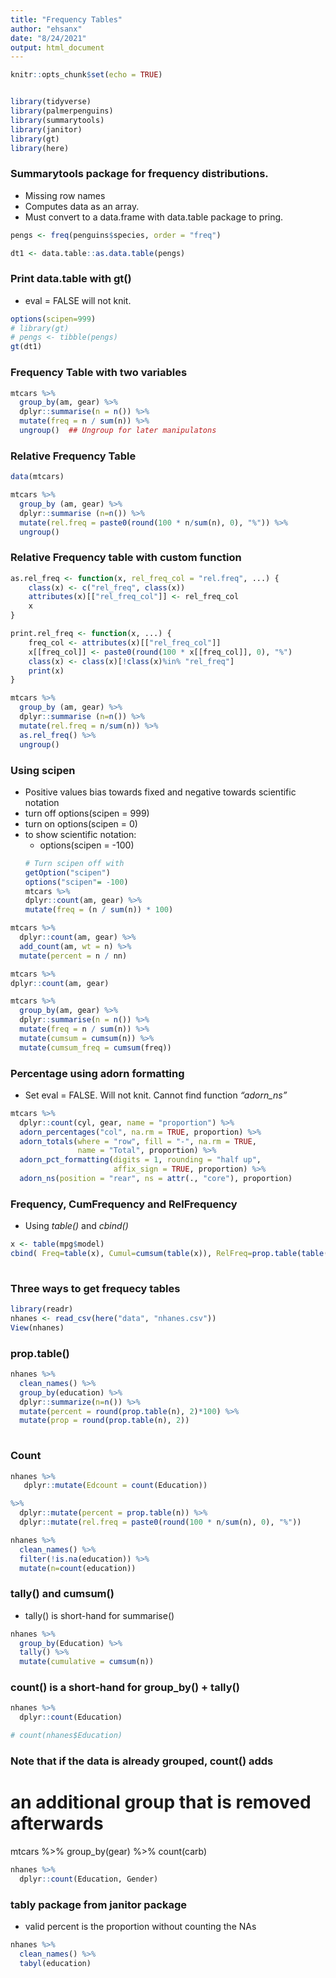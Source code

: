 ```yaml
---
title: "Frequency Tables"
author: "ehsanx"
date: "8/24/2021"
output: html_document
---
```


```r
knitr::opts_chunk$set(echo = TRUE)  


library(tidyverse)
library(palmerpenguins)
library(summarytools)
library(janitor)
library(gt)
library(here)
```
### Summarytools package for frequency distributions.
* Missing row names
* Computes data as an array.
* Must convert to a data.frame with data.table package to pring.

```r

pengs <- freq(penguins$species, order = "freq")

dt1 <- data.table::as.data.table(pengs)
```
 
 
### Print data.table with gt()  
* eval = FALSE   will not knit.  
 
```r

options(scipen=999)
# library(gt)
# pengs <- tibble(pengs)
gt(dt1)
``` 

### Frequency Table with two variables
```r

mtcars %>%
  group_by(am, gear) %>%
  dplyr::summarise(n = n()) %>%
  mutate(freq = n / sum(n)) %>% 
  ungroup()  ## Ungroup for later manipulatons
```
### Relative Frequency Table 
```r
data(mtcars)

mtcars %>%
  group_by (am, gear) %>%
  dplyr::summarise (n=n()) %>%
  mutate(rel.freq = paste0(round(100 * n/sum(n), 0), "%")) %>% 
  ungroup()

```


### Relative Frequency table with custom function
```r
as.rel_freq <- function(x, rel_freq_col = "rel.freq", ...) {
    class(x) <- c("rel_freq", class(x))
    attributes(x)[["rel_freq_col"]] <- rel_freq_col
    x
}

print.rel_freq <- function(x, ...) {
    freq_col <- attributes(x)[["rel_freq_col"]]
    x[[freq_col]] <- paste0(round(100 * x[[freq_col]], 0), "%")   
    class(x) <- class(x)[!class(x)%in% "rel_freq"]
    print(x)
}

mtcars %>%
  group_by (am, gear) %>%
  dplyr::summarise (n=n()) %>%
  mutate(rel.freq = n/sum(n)) %>%
  as.rel_freq() %>% 
  ungroup()
``` 


### Using scipen
* Positive values bias towards fixed and negative towards scientific notation
* turn off options(scipen = 999)
* turn on  options(scipen = 0)
* to show scientific notation:
  - options(scipen = -100)
```r

# Turn scipen off with 
getOption("scipen") 
options("scipen"= -100) 
mtcars %>%
dplyr::count(am, gear) %>% 
mutate(freq = (n / sum(n)) * 100)
```

```r
mtcars %>% 
  dplyr::count(am, gear) %>% 
  add_count(am, wt = n) %>% 
  mutate(percent = n / nn)
```


```r

mtcars %>% 
dplyr::count(am, gear)
```

```r
mtcars %>%
  group_by(am, gear) %>%
  dplyr::summarise(n = n()) %>%
  mutate(freq = n / sum(n)) %>% 
  mutate(cumsum = cumsum(n)) %>% 
  mutate(cumsum_freq = cumsum(freq))
```


### Percentage using adorn formatting 
* Set eval = FALSE.  Will not knit.  Cannot find function *"adorn_ns"*
```r
mtcars %>% 
  dplyr::count(cyl, gear, name = "proportion") %>% 
  adorn_percentages("col", na.rm = TRUE, proportion) %>% 
  adorn_totals(where = "row", fill = "-", na.rm = TRUE, 
               name = "Total", proportion) %>% 
  adorn_pct_formatting(digits = 1, rounding = "half up", 
                       affix_sign = TRUE, proportion) %>% 
  adorn_ns(position = "rear", ns = attr(., "core"), proportion)
``` 


### Frequency, CumFrequency and RelFrequency  
* Using *table()*  and  *cbind()*  
```r

x <- table(mpg$model)
cbind( Freq=table(x), Cumul=cumsum(table(x)), RelFreq=prop.table(table(x)))
 
```

### Three ways to get frequecy tables  

```r
library(readr)
nhanes <- read_csv(here("data", "nhanes.csv"))
View(nhanes)

``` 



### prop.table()
```r
nhanes %>% 
  clean_names() %>% 
  group_by(education) %>% 
  dplyr::summarize(n=n()) %>% 
  mutate(percent = round(prop.table(n), 2)*100) %>% 
  mutate(prop = round(prop.table(n), 2))
  
```

### Count 
```r
nhanes %>% 
   dplyr::mutate(Edcount = count(Education))

%>% 
  dplyr::mutate(percent = prop.table(n)) %>% 
  dplyr::mutate(rel.freq = paste0(round(100 * n/sum(n), 0), "%"))
``` 

```r
nhanes %>% 
  clean_names() %>% 
  filter(!is.na(education)) %>% 
  mutate(n=count(education))
```



### tally() and cumsum()
* tally() is short-hand for summarise() 

```r
nhanes %>%
  group_by(Education) %>%
  tally() %>% 
  mutate(cumulative = cumsum(n))

```

### count() is a short-hand for group_by() + tally()  
```r
nhanes %>% 
  dplyr::count(Education)

# count(nhanes$Education)

```

### Note that if the data is already grouped, count() adds
# an additional group that is removed afterwards
mtcars %>% group_by(gear) %>% count(carb)

```r
nhanes %>%
  dplyr::count(Education, Gender)

```




### tably package from janitor package  
* valid percent is the proportion without counting the NAs  
```r

nhanes %>% 
  clean_names() %>% 
  tabyl(education)
```

